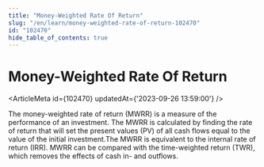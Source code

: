 ```yaml
---
title: "Money-Weighted Rate Of Return"
slug: "/en/learn/money-weighted-rate-of-return-102470"
id: "102470"
hide_table_of_contents: true
---
```



# Money-Weighted Rate Of Return

<ArticleMeta id={102470} updatedAt={'2023-09-26 13:59:00'} />
<div className='border-solid border-b border-t-0 my-4 border-[var(--ifm-color-gray-300)]' />

The money-weighted rate of return (MWRR) is a measure of the performance of an investment. The MWRR is calculated by finding the rate of return that will set the present values (PV) of all cash flows equal to the value of the initial investment.The MWRR is equivalent to the internal rate of return (IRR). MWRR can be compared with the time-weighted return (TWR), which removes the effects of cash in- and outflows.
